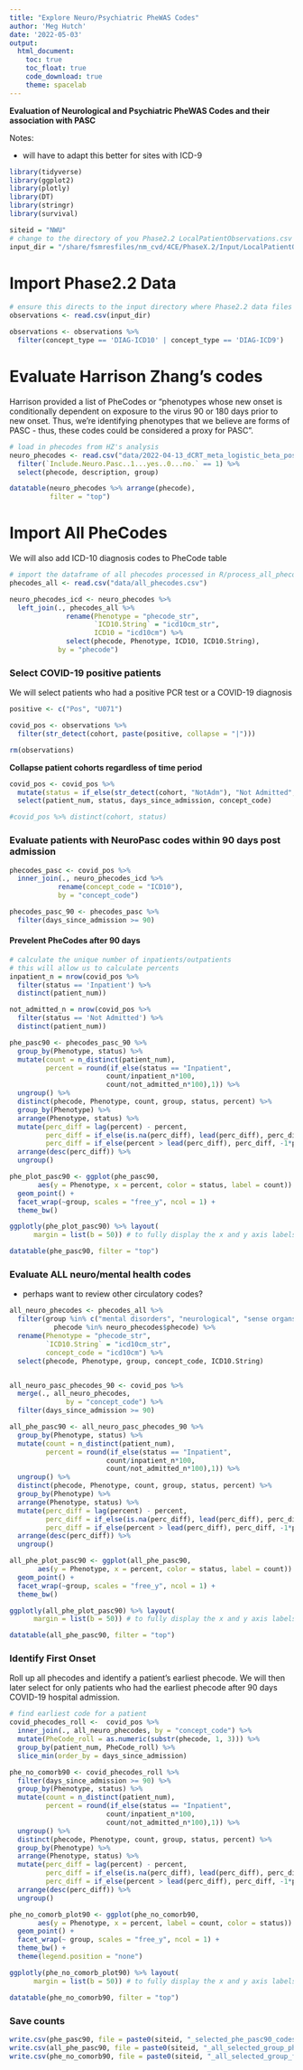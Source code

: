 ```yaml
---
title: "Explore Neuro/Psychiatric PheWAS Codes"
author: 'Meg Hutch'
date: '2022-05-03'
output:
  html_document:
    toc: true
    toc_float: true
    code_download: true
    theme: spacelab
---
```


**Evaluation of Neurological and Psychiatric PheWAS Codes and their association with PASC**

Notes:

- will have to adapt this better for sites with ICD-9

```r
library(tidyverse)
library(ggplot2)
library(plotly)
library(DT)
library(stringr)
library(survival)

siteid = "NWU"
# change to the directory of you Phase2.2 LocalPatientObservations.csv file
input_dir = "/share/fsmresfiles/nm_cvd/4CE/PhaseX.2/Input/LocalPatientObservations.csv"
```

# Import Phase2.2 Data

```r
# ensure this directs to the input directory where Phase2.2 data files are stored
observations <- read.csv(input_dir)

observations <- observations %>% 
  filter(concept_type == 'DIAG-ICD10' | concept_type == 'DIAG-ICD9')
```

# Evaluate Harrison Zhang's codes

Harrison provided a list of PheCodes or "phenotypes whose new onset is conditionally dependent on exposure to the virus 90 or 180 days prior to new onset. Thus, we're identifying phenotypes that we believe are forms of PASC - thus, these codes could be considered a proxy for PASC".

```r
# load in phecodes from HZ's analysis
neuro_phecodes <- read.csv("data/2022-04-13_dCRT_meta_logistic_beta_pos_results_unique_sig_codes_MS_ZX.csv") %>% 
  filter(`Include.Neuro.Pasc..1...yes..0...no.` == 1) %>% 
  select(phecode, description, group)

datatable(neuro_phecodes %>% arrange(phecode),
          filter = "top")
```

# Import All PheCodes

We will also add ICD-10 diagnosis codes to PheCode table

```r
# import the dataframe of all phecodes processed in R/process_all_phecodes.R
phecodes_all <- read.csv("data/all_phecodes.csv")

neuro_phecodes_icd <- neuro_phecodes %>% 
  left_join(., phecodes_all %>% 
              rename(Phenotype = "phecode_str",
                     `ICD10.String` = "icd10cm_str",
                     ICD10 = "icd10cm") %>% 
              select(phecode, Phenotype, ICD10, ICD10.String), 
            by = "phecode")
```

### Select COVID-19 positive patients

We will select patients who had a positive PCR test or a COVID-19 diagnosis

```r
positive <- c("Pos", "U071")

covid_pos <- observations %>% 
  filter(str_detect(cohort, paste(positive, collapse = "|")))

rm(observations)
```

**Collapse patient cohorts regardless of time period**

```r
covid_pos <- covid_pos %>% 
  mutate(status = if_else(str_detect(cohort, "NotAdm"), "Not Admitted", "Inpatient")) %>% 
  select(patient_num, status, days_since_admission, concept_code)

#covid_pos %>% distinct(cohort, status)
```

### Evaluate patients with NeuroPasc codes within 90 days post admission

```r
phecodes_pasc <- covid_pos %>%
  inner_join(., neuro_phecodes_icd %>%  
            rename(concept_code = "ICD10"), 
            by = "concept_code") 

phecodes_pasc_90 <- phecodes_pasc %>% 
  filter(days_since_admission >= 90)
```

#### Prevelent PheCodes after 90 days

```r
# calculate the unique number of inpatients/outpatients
# this will allow us to calculate percents
inpatient_n = nrow(covid_pos %>% 
  filter(status == 'Inpatient') %>% 
  distinct(patient_num)) 

not_admitted_n = nrow(covid_pos %>% 
  filter(status == 'Not Admitted') %>% 
  distinct(patient_num)) 

phe_pasc90 <- phecodes_pasc_90 %>% 
  group_by(Phenotype, status) %>% 
  mutate(count = n_distinct(patient_num),
         percent = round(if_else(status == "Inpatient", 
                        count/inpatient_n*100, 
                        count/not_admitted_n*100),1)) %>% 
  ungroup() %>% 
  distinct(phecode, Phenotype, count, group, status, percent) %>% 
  group_by(Phenotype) %>% 
  arrange(Phenotype, status) %>% 
  mutate(perc_diff = lag(percent) - percent,
         perc_diff = if_else(is.na(perc_diff), lead(perc_diff), perc_diff),
         perc_diff = if_else(percent > lead(perc_diff), perc_diff, -1*perc_diff)) %>% 
  arrange(desc(perc_diff)) %>% 
  ungroup()

phe_plot_pasc90 <- ggplot(phe_pasc90,
       aes(y = Phenotype, x = percent, color = status, label = count)) + 
  geom_point() +  
  facet_wrap(~group, scales = "free_y", ncol = 1) + 
  theme_bw() 

ggplotly(phe_plot_pasc90) %>% layout(
      margin = list(b = 50)) # to fully display the x and y axis labels

datatable(phe_pasc90, filter = "top")
```

### Evaluate ALL neuro/mental health codes 

- perhaps want to review other circulatory codes?

```r
all_neuro_phecodes <- phecodes_all %>% 
  filter(group %in% c("mental disorders", "neurological", "sense organs", "symptoms") |
           phecode %in% neuro_phecodes$phecode) %>% 
  rename(Phenotype = "phecode_str",
         `ICD10.String` = "icd10cm_str",
         concept_code = "icd10cm") %>% 
  select(phecode, Phenotype, group, concept_code, ICD10.String)


all_neuro_pasc_phecodes_90 <- covid_pos %>% 
  merge(., all_neuro_phecodes,
              by = "concept_code") %>% 
  filter(days_since_admission >= 90)
```

```r
all_phe_pasc90 <- all_neuro_pasc_phecodes_90 %>% 
  group_by(Phenotype, status) %>% 
  mutate(count = n_distinct(patient_num),
         percent = round(if_else(status == "Inpatient", 
                        count/inpatient_n*100, 
                        count/not_admitted_n*100),1)) %>% 
  ungroup() %>% 
  distinct(phecode, Phenotype, count, group, status, percent) %>% 
  group_by(Phenotype) %>% 
  arrange(Phenotype, status) %>% 
  mutate(perc_diff = lag(percent) - percent,
         perc_diff = if_else(is.na(perc_diff), lead(perc_diff), perc_diff),
         perc_diff = if_else(percent > lead(perc_diff), perc_diff, -1*perc_diff)) %>% 
  arrange(desc(perc_diff)) %>% 
  ungroup()

all_phe_plot_pasc90 <- ggplot(all_phe_pasc90,
       aes(y = Phenotype, x = percent, color = status, label = count)) + 
  geom_point() +  
  facet_wrap(~group, scales = "free_y", ncol = 1) + 
  theme_bw() 

ggplotly(all_phe_plot_pasc90) %>% layout(
      margin = list(b = 50)) # to fully display the x and y axis labels

datatable(all_phe_pasc90, filter = "top")
```

### Identify First Onset

Roll up all phecodes and identify a patient’s earliest phecode. We will then later select for only patients who had the earliest phecode after 90 days COVID-19 hospital admission.

```r
# find earliest code for a patient
covid_phecodes_roll <-  covid_pos %>% 
  inner_join(., all_neuro_phecodes, by = "concept_code") %>% 
  mutate(PheCode_roll = as.numeric(substr(phecode, 1, 3))) %>% 
  group_by(patient_num, PheCode_roll) %>% 
  slice_min(order_by = days_since_admission) 

phe_no_comorb90 <- covid_phecodes_roll %>% 
  filter(days_since_admission >= 90) %>% 
  group_by(Phenotype, status) %>% 
  mutate(count = n_distinct(patient_num),
         percent = round(if_else(status == "Inpatient", 
                        count/inpatient_n*100, 
                        count/not_admitted_n*100),1)) %>% 
  ungroup() %>% 
  distinct(phecode, Phenotype, count, group, status, percent) %>% 
  group_by(Phenotype) %>% 
  arrange(Phenotype, status) %>% 
  mutate(perc_diff = lag(percent) - percent,
         perc_diff = if_else(is.na(perc_diff), lead(perc_diff), perc_diff),
         perc_diff = if_else(percent > lead(perc_diff), perc_diff, -1*perc_diff)) %>% 
  arrange(desc(perc_diff)) %>% 
  ungroup()

phe_no_comorb_plot90 <- ggplot(phe_no_comorb90,
       aes(y = Phenotype, x = percent, label = count, color = status)) + 
  geom_point() +  
  facet_wrap(~ group, scales = "free_y", ncol = 1) + 
  theme_bw() + 
  theme(legend.position = "none")

ggplotly(phe_no_comorb_plot90) %>% layout(
      margin = list(b = 50)) # to fully display the x and y axis labels

datatable(phe_no_comorb90, filter = "top")
```

### Save counts

```r
write.csv(phe_pasc90, file = paste0(siteid, "_selected_phe_pasc90_codes.csv"), row.names = FALSE)
write.csv(all_phe_pasc90, file = paste0(siteid, "_all_selected_group_phe_pasc90_codes.csv"), row.names = FALSE)
write.csv(phe_no_comorb90, file = paste0(siteid, "_all_selected_group_first_onset.csv"), row.names = FALSE)
```


